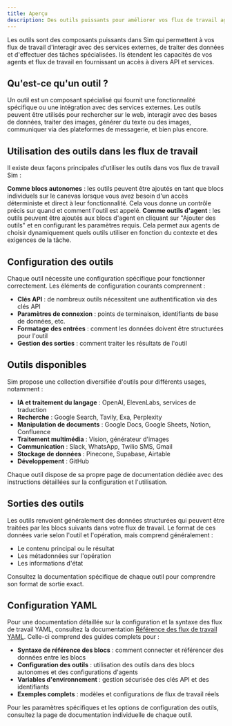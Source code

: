 ```yaml
---
title: Aperçu
description: Des outils puissants pour améliorer vos flux de travail agentiques
---
```



Les outils sont des composants puissants dans Sim qui permettent à vos flux de travail d'interagir avec des services externes, de traiter des données et d'effectuer des tâches spécialisées. Ils étendent les capacités de vos agents et flux de travail en fournissant un accès à divers API et services.

## Qu'est-ce qu'un outil ?

Un outil est un composant spécialisé qui fournit une fonctionnalité spécifique ou une intégration avec des services externes. Les outils peuvent être utilisés pour rechercher sur le web, interagir avec des bases de données, traiter des images, générer du texte ou des images, communiquer via des plateformes de messagerie, et bien plus encore.

## Utilisation des outils dans les flux de travail

Il existe deux façons principales d'utiliser les outils dans vos flux de travail Sim :

<Steps>
  <Step>
    <strong>Comme blocs autonomes</strong> : les outils peuvent être ajoutés en tant que blocs individuels sur le canevas lorsque vous avez besoin d'un accès déterministe et direct à leur fonctionnalité. Cela vous donne un contrôle précis sur quand et comment l'outil est appelé.
  </Step>
  <Step>
    <strong>Comme outils d'agent</strong> : les outils peuvent être ajoutés aux blocs d'agent en cliquant sur "Ajouter des outils" et en configurant les paramètres requis. Cela permet aux agents de choisir dynamiquement quels outils utiliser en fonction du contexte et des exigences de la tâche.
  </Step>
</Steps>

## Configuration des outils

Chaque outil nécessite une configuration spécifique pour fonctionner correctement. Les éléments de configuration courants comprennent :

- **Clés API** : de nombreux outils nécessitent une authentification via des clés API
- **Paramètres de connexion** : points de terminaison, identifiants de base de données, etc.
- **Formatage des entrées** : comment les données doivent être structurées pour l'outil
- **Gestion des sorties** : comment traiter les résultats de l'outil

## Outils disponibles

Sim propose une collection diversifiée d'outils pour différents usages, notamment :

- **IA et traitement du langage** : OpenAI, ElevenLabs, services de traduction
- **Recherche** : Google Search, Tavily, Exa, Perplexity
- **Manipulation de documents** : Google Docs, Google Sheets, Notion, Confluence
- **Traitement multimédia** : Vision, générateur d'images
- **Communication** : Slack, WhatsApp, Twilio SMS, Gmail
- **Stockage de données** : Pinecone, Supabase, Airtable
- **Développement** : GitHub

Chaque outil dispose de sa propre page de documentation dédiée avec des instructions détaillées sur la configuration et l'utilisation.

## Sorties des outils

Les outils renvoient généralement des données structurées qui peuvent être traitées par les blocs suivants dans votre flux de travail. Le format de ces données varie selon l'outil et l'opération, mais comprend généralement :

- Le contenu principal ou le résultat
- Les métadonnées sur l'opération
- Les informations d'état

Consultez la documentation spécifique de chaque outil pour comprendre son format de sortie exact.

## Configuration YAML

Pour une documentation détaillée sur la configuration et la syntaxe des flux de travail YAML, consultez la documentation [Référence des flux de travail YAML](/yaml). Celle-ci comprend des guides complets pour :

- **Syntaxe de référence des blocs** : comment connecter et référencer des données entre les blocs
- **Configuration des outils** : utilisation des outils dans des blocs autonomes et des configurations d'agents
- **Variables d'environnement** : gestion sécurisée des clés API et des identifiants
- **Exemples complets** : modèles et configurations de flux de travail réels

Pour les paramètres spécifiques et les options de configuration des outils, consultez la page de documentation individuelle de chaque outil.
